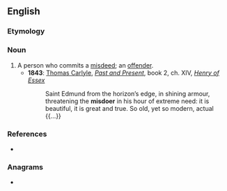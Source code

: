 ==English==

===Etymology===
{{suffix|en|misdo|er}}

===Noun===
{{en-noun}}

# A person who commits a [[misdeed]]; an [[offender]].
#* '''1843''': [[w:Thomas_Carlyle|Thomas Carlyle]], ''[[:w:Past and Present (book)|Past and Present]]'', book 2, ch. XIV, ''[[:w:Henry d'Essex|Henry of Essex]]''
#*: Saint Edmund from the horizon’s edge, in shining armour, threatening the '''misdoer''' in his hour of extreme need: it is beautiful, it is great and true. So old, yet so modern, actual {{...}}

===References===
* {{R:Webster NCD 1967}}

===Anagrams===
* {{anagrams|en|a=deimors|Mesidor|moiders|osmerid}}